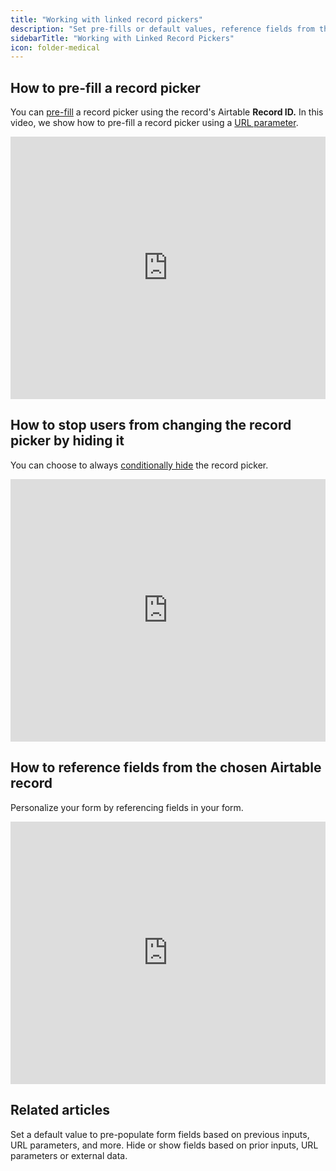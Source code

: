 ```yaml
---
title: "Working with linked record pickers"
description: "Set pre-fills or default values, reference fields from the chosen record, and more using a linked record picker with Fillout."
sidebarTitle: "Working with Linked Record Pickers"
icon: folder-medical
---
```


## How to pre-fill a record picker

You can [pre-fill](/help/prefill-fields) a record picker using the record's Airtable **Record ID.** In this video, we show how to pre-fill a record picker using a [URL parameter](/help/url-parameters).

<Frame>
  <iframe width="100%" height="420" src="https://www.loom.com/embed/24945c50cd9a4fc7b3815e7fae10c1ad" title="How to pre-fill a record picker" frameborder="0" allow="accelerometer; autoplay; clipboard-write; encrypted-media; gyroscope; picture-in-picture; web-share" referrerpolicy="strict-origin-when-cross-origin" allowfullscreen></iframe>
</Frame>

## How to stop users from changing the record picker by hiding it

You can choose to always [conditionally hide](/help/conditional-hiding) the record picker.

<Frame>
  <iframe width="100%" height="420" src="https://www.loom.com/embed/065000ec7101425888c59038225060f3" title="How to stop users from changing the record picker by hiding it" frameborder="0" allow="accelerometer; autoplay; clipboard-write; encrypted-media; gyroscope; picture-in-picture; web-share" referrerpolicy="strict-origin-when-cross-origin" allowfullscreen></iframe>
</Frame>

## How to reference fields from the chosen Airtable record

Personalize your form by referencing fields in your form.

<Frame>
  <iframe width="100%" height="420" src="https://www.loom.com/embed/35d7a05424994030b4a54c25036c4c40" title="How to reference fields from the chosen Airtable record" frameborder="0" allow="accelerometer; autoplay; clipboard-write; encrypted-media; gyroscope; picture-in-picture; web-share" referrerpolicy="strict-origin-when-cross-origin" allowfullscreen></iframe>
</Frame>

## Related articles

<CardGroup cols={3}>
  <Card title="Pre-fill fields" href="/help/prefill-fields" icon="fill" iconType="regular" color="#FFC738">
  Set a default value to pre-populate form fields based on previous inputs, URL parameters, and more.
  </Card>
  <Card title="Conditionally hide fields" href="/help/conditional-hiding" icon="eye-slash" iconType="regular" color="#FFC738">
    Hide or show fields based on prior inputs, URL parameters or external data.
  </Card>
</CardGroup>
